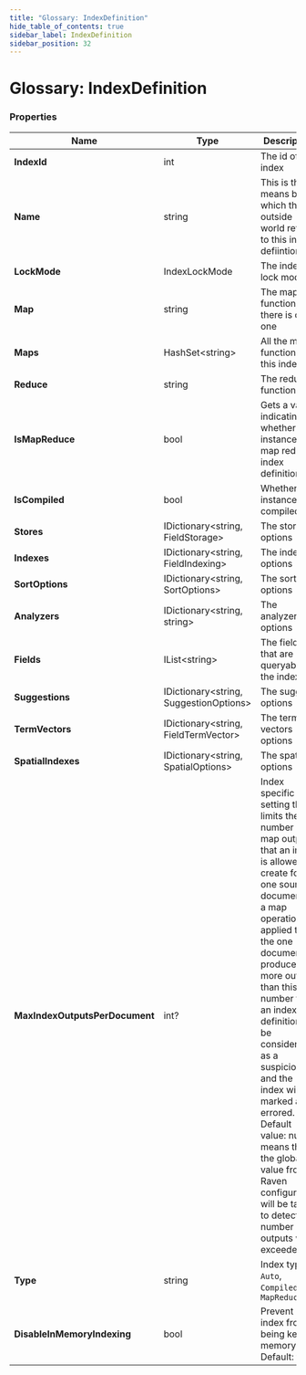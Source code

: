 ```yaml
---
title: "Glossary: IndexDefinition"
hide_table_of_contents: true
sidebar_label: IndexDefinition
sidebar_position: 32
---
```



# Glossary: IndexDefinition

### Properties

| Name | Type | Description |
| ------------- | ------------- | ----- |
| **IndexId** | int | The id of this index |
| **Name** | string | This is the means by which the outside world refers to this index defiintion |
| **LockMode** | IndexLockMode |  The index lock mode |
| **Map** | string | The map function, if there is only one |
| **Maps** | HashSet&lt;string&gt; | All the map functions for this index |
| **Reduce** | string | The reduce function |
| **IsMapReduce** | bool | Gets a value indicating whether this instance is map reduce index definition |
| **IsCompiled** | bool | Whether this instance is compiled |
| **Stores** |  IDictionary&lt;string, FieldStorage&gt; | The stores options |
| **Indexes** | IDictionary&lt;string, FieldIndexing&gt; | The indexing options |
| **SortOptions** | IDictionary&lt;string, SortOptions&gt; | The sort options |
| **Analyzers** | IDictionary&lt;string, string&gt; | The analyzers options |
| **Fields** | IList&lt;string&gt; | The fields that are queryable in the index |
| **Suggestions** | IDictionary&lt;string, SuggestionOptions&gt; | The suggest options |
| **TermVectors** | IDictionary&lt;string, FieldTermVector&gt; | The term vectors options |
| **SpatialIndexes** | IDictionary&lt;string, SpatialOptions&gt; | The spatial options  |
| **MaxIndexOutputsPerDocument** | int? | Index specific setting that limits the number of map outputs that an index is allowed to create for a one source document. If a map operation applied to the one document produces more outputs than this number then an index definition will be considered as a suspicious and the index will be marked as errored. Default value: null means that the global value from Raven configuration will be taken to detect if number of outputs was exceeded. |
| **Type** | string | Index type: `Auto`, `Compiled` or `MapReduce` |
| **DisableInMemoryIndexing** | bool | Prevent index from being kept in memory. Default: false |


